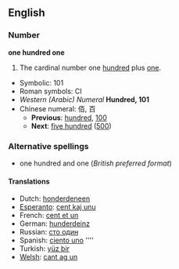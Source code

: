 ==English==

===Number===
'''one hundred one'''
# The cardinal number one [[hundred]] plus [[one]].
*Symbolic: 101
*Roman symbols: CI
*''Western (Arabic) Numeral'' '''Hundred, 101'''
*Chinese numeral: 佰, 百
**'''Previous''': [[hundred]], [[100]]
**'''Next''': [[five hundred]] ([[500]])

===Alternative spellings===
*one hundred and one (''British preferred format'') <!--This entry only exists to showcase the "and" difference between US and UK/Commonwealth, right?  Shouldn't it go a little more in depth, explaining that "and" is acceptable in the US, but likely to cause confusion (since "and" usually implies a decimal point?)-->

====Translations====
<!--
Should we have translations linking to non-existing page here?
Chanses are we will never have an article about "honderdeneen" (dutch translation of 101) on en.wikipedia.org, right?
-->
*Dutch: [[honderdeneen]] {{f}}
*[[Esperanto]]: [[cent kaj unu]]
*French: [[cent et un]] {{m}}
*German: [[hunderdeinz]] {{f}}
*Russian: [[сто один]]
*Spanish: [[ciento uno]] ''''
*Turkish: [[yüz bir]]
*[[Welsh]]: [[cant ag un]]